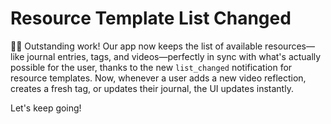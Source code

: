 # Resource Template List Changed

<EpicVideo url="https://www.epicai.pro/workshops/day-3-4-advanced-mcp-features/resource-template-list-changed~lkds0/solution" />

👨‍💼 Outstanding work! Our app now keeps the list of available resources—like journal entries, tags, and videos—perfectly in sync with what's actually possible for the user, thanks to the new `list_changed` notification for resource templates. Now, whenever a user adds a new video reflection, creates a fresh tag, or updates their journal, the UI updates instantly.

Let's keep going!
